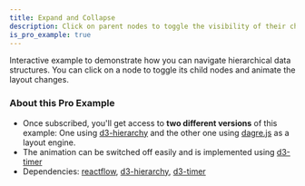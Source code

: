 ```yaml
---
title: Expand and Collapse
description: Click on parent nodes to toggle the visibility of their children
is_pro_example: true
---
```



<ExampleLayout>
Interactive example to demonstrate how you can navigate hierarchical data structures. You can click on a node to toggle its child nodes and animate the layout changes.

<ProExampleViewer slug="expand-collapse" />

### About this Pro Example

- Once subscribed, you'll get access to **two different versions** of this example: One using [d3-hierarchy](https://github.com/d3/d3-hierarchy) and the
  other one using [dagre.js](https://github.com/dagrejs/dagre) as a layout
  engine.
- The animation can be switched off easily and is implemented using [d3-timer](https://www.npmjs.com/package/d3-timer)
- Dependencies: [reactflow](https://www.npmjs.com/package/reactflow), [d3-hierarchy](https://www.npmjs.com/package/d3-hierarchy), [d3-timer](https://www.npmjs.com/package/d3-timer)

</ExampleLayout>
